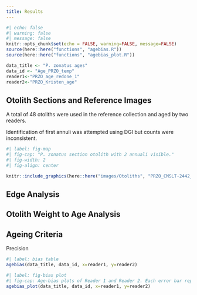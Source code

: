 ```yaml
---
title: Results
---
```



```r
#| echo: false
#| warning: false
#| message: false
knitr::opts_chunk$set(echo = FALSE, warning=FALSE, message=FALSE)
source(here::here("functions", "agebias.R"))
source(here::here("functions", "agebias_plot.R"))
```

```r
data_title <- "P. zonatus ages"
data_id <- "Age_PRZO_temp"
reader1<-"PRZO_age_redone_1"
reader2<-"PRZO_Kristen_age"


```


## Otolith Sections and Reference Images
A total of 48 otoliths were used in the reference collection and aged by two readers. 

Identification of first annuli was attempted using DGI but counts were inconsistent. 

```r
#| label: fig-map
#| fig-cap: "P. zonatus section otolith with 2 annuali visible." 
#| fig-width: 2
#| fig-align: center

knitr::include_graphics(here::here("images/Otoliths", "PRZO_CMSLT-2442_annuli.tif"))
```

## Edge Analysis



## Otolith Weight to Age Analysis


## Ageing Criteria
Precision 

```r
#| label: bias table
agebias(data_title, data_id, x=reader1, y=reader2)
```

```r
#| label: fig-bias plot
#| fig-cap: Age-bias plots of Reader 1 and Reader 2. Each error bar represents the 95% confidence interval.)
agebias_plot(data_title, data_id, x=reader1, y=reader2)
```

